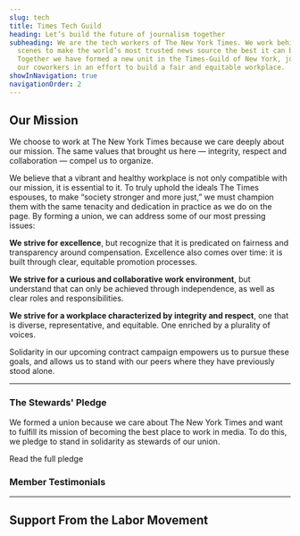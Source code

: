 ```yaml
---
slug: tech
title: Times Tech Guild
heading: Let’s build the future of journalism together
subheading: We are the tech workers of The New York Times. We work behind the
  scenes to make the world’s most trusted news source the best it can be.
  Together we have formed a new unit in the Times-Guild of New York, joining
  our coworkers in an effort to build a fair and equitable workplace.
showInNavigation: true
navigationOrder: 2
---
```

## Our Mission

We choose to work at The New York Times because we care deeply about our mission. The same values that brought us here — integrity, respect and collaboration — compel us to organize.

We believe that a vibrant and healthy workplace is not only compatible with our mission, it is essential to it. To truly uphold the ideals The Times espouses, to make “society stronger and more just,” we must champion them with the same tenacity and dedication in practice as we do on the page. By forming a union, we can address some of our most pressing issues:

**We strive for excellence**, but recognize that it is predicated on fairness and transparency around compensation. Excellence also comes over time: it is built through clear, equitable promotion processes.

**We strive for a curious and collaborative work environment**, but understand that can only be achieved through independence, as well as clear roles and responsibilities.

**We strive for a workplace characterized by integrity and respect**, one that is diverse, representative, and equitable. One enriched by a plurality of voices.

Solidarity in our upcoming contract campaign empowers us to pursue these goals, and allows us to stand with our peers where they have previously stood alone.

- - -

### The Stewards' Pledge

We formed a union because we care about The New York Times and want to fulfill its mission of becoming the best place to work in media. To do this, we pledge to stand in solidarity as stewards of our union. 

<CallToAction to="/stewards-pledge/">Read the full pledge</CallToAction>

### Member Testimonials

<HighlightedTestimonials category="dei" />

- - -

## Support From the Labor Movement

<HighlightedSolidarityStatements />

